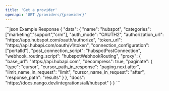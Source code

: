 ```yaml
---
title: 'Get a provider'
openapi: 'GET /providers/{provider}'
---
```


<ResponseExample>
```json Example Response
{
  "data": {
    "name": "hubspot",
    "categories": ["marketing","support","crm"],
    "auth_mode": "OAUTH2",
    "authorization_url": "https://app.hubspot.com/oauth/authorize",
    "token_url": "https://api.hubapi.com/oauth/v1/token",
    "connection_configuration": ["portalId"],
    "post_connection_script": "hubspotPostConnection",
    "webhook_routing_script": "hubspotWebhookRouting",
    "proxy": {
      "base_url": "https://api.hubapi.com",
      "decompress": true,
      "paginate": {
        "type": "cursor",
        "cursor_path_in_response": "paging.next.after",
        "limit_name_in_request": "limit",
        "cursor_name_in_request": "after",
        "response_path": "results"
      }
    },
    "docs": "https://docs.nango.dev/integrations/all/hubspot"
  }
}
```
</ResponseExample>
